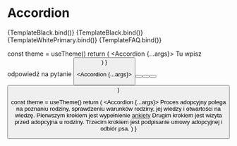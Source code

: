 

<Meta title="Components/Accordion" component={Accordion} />

# Accordion

<Canvas>
  <Story
    name="Overview"
    args={{
      color: "black",
      activeColor: "black",
      heading: "Fundacja",
      shadow: true,
    }}
  >
    {TemplateBlack.bind()}
  </Story>
</Canvas>

<Canvas>
  <Story
    name="Black with primary active"
    args={{
      heading: "Fundacja",
      color: "black",
      activeColor: "primary",
      shadow: true,
    }}
  >
    {TemplateBlack.bind()}
  </Story>
</Canvas>

<Canvas>
  <Story
    name="White with primary active"
    args={{
      heading: "Fundacja",
      color: "white",
      activeColor: "primary",
    }}
  >
    {TemplateWhitePrimary.bind()}
  </Story>
</Canvas>

<Canvas>
  <Story
    name="FAQ example"
    args={{
      heading: "Jak wygląda proces adopcyjny?",
      color: "black",
      activeColor: "black",
      shadow: true,
    }}
  >
    {TemplateFAQ.bind()}
  </Story>
</Canvas>

<ArgsTable />

  const theme = useTheme()
  return (
    <Accordion {...args}>
      <Typography color={theme.colors.gray[600]} variant="bodySmall">
        Tu wpisz odpowiedź na pytanie
      </Typography>
      <Button
        text="Button"
        variant="text"
        color="primary"
        size="small"
        iconEnd="arrowRight"
      />
    </Accordion>
  )
}

  <Accordion {...args}>
    <List gap={4}>
      <ListItem>
        <Button
          variant="text"
          color="white"
          size="small"
          text="O nas"
          href="#"
        />
      </ListItem>
      <ListItem>
        <Button
          variant="text"
          color="white"
          size="small"
          text="Aktualności"
          href="#"
        />
      </ListItem>
      <ListItem>
        <Button
          variant="text"
          color="white"
          size="small"
          text="Opinie"
          href="#"
        />
      </ListItem>
      <ListItem>
        <Button
          variant="text"
          color="white"
          size="small"
          text="Partnerzy"
          href="#"
        />
      </ListItem>
    </List>
  </Accordion>
)

  const theme = useTheme()
  return (
    <Accordion {...args}>
      <Typography color={theme.colors.gray[600]} variant="bodySmall">
        Proces adopcyjny polega na poznaniu rodziny, sprawdzeniu warunków
        rodziny, jej wiedzy i otwartości na wiedzę. Pierwszym krokiem jest
        wypełnienie <a href="google.com">ankiety</a> Drugim krokiem jest wizyta
        przed adopcyjna u rodziny. Trzecim krokiem jest podpisanie umowy
        adopcyjnej i odbiór psa.
      </Typography>
    </Accordion>
  )
}
